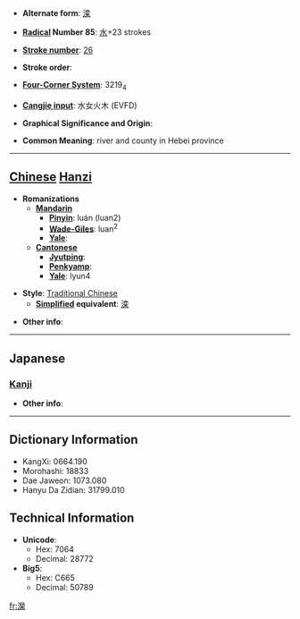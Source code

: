 * '''Alternate form''': [[滦]]

* '''[[Wiktionary:Chinese radical index| Radical]] Number 85''': [[Wiktionary:Chinese radical index 水|水]]+23 strokes

* '''[[Wiktionary:Chinese total strokes index|Stroke number]]''': [[Wiktionary:Chinese total strokes index 26|26]]

* '''Stroke order''': 

* '''[[Wiktionary:Chinese four corner index|Four-Corner System]]''': 3219<sub>4</sub>

* '''[[Wiktionary:Chinese Cangjie index|Cangjie input]]''': 水女火木 (EVFD)

* '''Graphical Significance and Origin''': 

* '''Common Meaning''': river and county in Hebei province

----

== [[Chinese]] [[Hanzi]] ==

* '''Romanizations'''
** '''[[Mandarin]]'''
*** '''[[Pinyin]]''': luán (luan2)
*** '''[[Wade-Giles]]''': luan<sup>2</sup>
*** '''[[Yale]]''': 
** '''[[Cantonese]]'''
*** '''[[Jyutping]]''':
*** '''[[Penkyamp]]''': 
*** '''[[Yale]]''': lyun4

* '''Style''': [[Traditional Chinese]] 
** '''[[Simplified Chinese|Simplified]] equivalent''': [[滦]]

* '''Other info''': 

----

==Japanese==
===[[Kanji]]===
{{kanji|on readings=[[らん]] (ran)
|kun readings=[[ながれる]] (nagareru)
}}

* '''Other info''':  

----

== Dictionary Information ==

* KangXi: 0664.190
* Morohashi: 18833
* Dae Jaweon: 1073.080
* Hanyu Da Zidian: 31799.010

== Technical Information ==

* '''Unicode''':
** Hex: 7064
** Decimal: 28772
* '''Big5''':
** Hex: C665
** Decimal: 50789

[[fr:灤]]